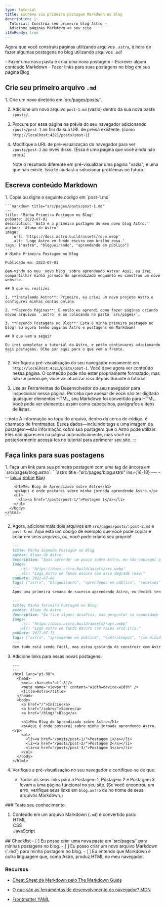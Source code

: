 ```yaml
---
type: tutorial
title: Escreva sua primeira postagem Markdown no blog
description: |-
  Tutorial: Construa seu primeiro blog Astro —
  Adicione páginas Markdown ao seu site
i18nReady: true
---
```


Agora que você construiu páginas utilizando arquivos `.astro`, é hora de fazer algumas postagens no blog utilizando arquivos `.md`!

<PreCheck>
  - Fazer uma nova pasta e criar uma nova postagem
  - Escrever algum conteúdo Markdown
  - Fazer links para suas postagens no blog em sua página Blog
</PreCheck>

## Crie seu primeiro arquivo `.md`

<Steps>
1. Crie um novo diretório em `src/pages/posts/`. 

2. Adicione um novo arquivo `post-1.md` (vazio) dentro da sua nova pasta `/posts/`.

3. Procure por essa página na prévia do seu navegador adicionando `/posts/post-1` ao fim da sua URL de prévia existente. (como `http://localhost:4321/posts/post-1`)

4. Modifique a URL de pré-visualização do navegador para ver `/posts/post-2` ao invés disso. (Essa é uma página que você ainda não criou.) 

    Note o resultado diferente em pré-visualizar uma página "vazia", e uma que não existe. Isso te ajudará a solucionar problemas no futuro.
</Steps>

## Escreva conteúdo Markdown

<Steps>
1. Copie ou digite o seguinte código em `post-1.md`

    ```markdown title="src/pages/posts/post-1.md"
    ---
    title: 'Minha Primeira Postagem no Blog'
    pubDate: 2022-07-01
    description: 'Esta é a primeira postagem do meu novo blog Astro.'
    author: 'Aluno de Astro'
    image:
        url: 'https://docs.astro.build/assets/rose.webp' 
        alt: 'Logo Astro em fundo escuro com brilho rosa.'
    tags: ["astro", "blogueirando", "aprendendo em público"]
    ---
    # Minha Primeira Postagem no Blog

    Publicado em: 2022-07-01

    Bem-vindo ao meu _novo blog_ sobre aprendendo Astro! Aqui, eu irei compartilhar minha jornada de aprendizado enquanto eu construo um novo website.

    ## O que eu realizei

    1. **Instalando Astro**: Primeiro, eu criei um novo projeto Astro e configurei minhas contas online.

    2. **Fazendo Páginas**: E então eu aprendi como fazer páginas criando novos arquivos `.astro` e os colocando na pasta `src/pages/`.

    3. **Fazendo Postagens no Blog**: Esta é minha primeira postagem no blog! Eu agora tenho páginas Astro e postagens em Markdown!

    ## O que vem a seguir

    Eu irei completar o tutorial do Astro, e então continuarei adicionando mais postagens. Olhe por aqui para o que vem a frente.
    ```

2. Verifique a pré-visualização do seu navegador novamente em `http://localhost:4321/posts/post-1`. Você deve agora ver conteúdo nessa página. O conteúdo pode não estar propriamente formatado, mas não se preocupe, você vai atualizar isso depois durante o tutorial!

3. Use as Ferramentas do Desenvolvedor do seu navegador para inspecionar nessa página. Perceba que apesar de você não ter digitado quaisquer elementos HTML, seu Markdown foi convertido para HTML. Você pode ver elementos assim como cabeçalhos, parágrafos e itens de listas.
</Steps>

:::note
A informação no topo do arquivo, dentro da cerca de código, é chamado de frontmatter. Esses dados—incluindo tags e uma imagem da postagem—são informação *sobre* sua postagem que o Astro pode utilizar. Eles não aparecem na página automaticamente, mas você irá posteriormente acessá-los no tutorial para aprimorar seu site. 
:::

## Faça links para suas postagens

<Steps>
1. Faça um link para sua primeira postagem com uma tag de âncora em `src/pages/blog.astro`:
    ```astro title="src/pages/blog.astro" ins={16-18}
    ---
    ---
    <html lang="pt-BR">
      <head>
        <meta charset="utf-8"/>
        <meta name="viewport" content="width=device-width" />
        <title>Astro</title>
      </head>
      <body>
        <a href="/">Início</a>
        <a href="/about/">Sobre</a>
        <a href="/blog/">Blog</a>

        <h1>Meu Blog de Aprendizado sobre Astro</h1>
        <p>Aqui é onde postarei sobre minha jornada aprendendo Astro.</p>
        <ul>
          <li><a href="/posts/post-1/">Postagem 1</a></li>
        </ul>
      </body>
    </html>
    ```

2. Agora, adicione mais dois arquivos em `src/pages/posts/`: `post-2.md` e `post-3.md`. Aqui está um código de exemplo que você pode copiar e colar em seus arquivos, ou, você pode criar o seu próprio!

    ```md title="src/pages/posts/post-2.md"
    ---
    title: Minha Segunda Postagem no Blog
    author: Aluno de Astro
    description: "Após aprender um pouco sobre Astro, eu não consegui parar!"
    image: 
        url: "https://docs.astro.build/assets/arc.webp"
        alt: "Logo Astro em fundo escuro com arco degradê roxo."
    pubDate: 2022-07-08
    tags: ["astro", "blogueirando", "aprendendo em público", "sucessos"]
    ---
    Após uma primeira semana de sucesso aprendendo Astro, eu decidi tentar um pouco mais. Eu escrevi e importei um pequeno componente da memória!
    ```

    ```md title="src/pages/posts/post-3.md"
    ---
    title: Minha Terceira Postagem no Blog
    author: Aluno de Astro
    description: "Eu tive alguns desafios, mas perguntar na comunidade realmente me ajudou!"
    image: 
        url: "https://docs.astro.build/assets/rays.webp"
        alt: "Logo Astro em fundo escuro com raios arco-íris."
    pubDate: 2022-07-15
    tags: ["astro", "aprendendo em público", "contratempos", "comunidade"]
    ---
    Nem tudo está sendo fácil, mas estou gostando de construir com Astro. E a [comunidade no Discord](https://astro.build/chat) é realmente amigável e cooperativa!
    ```

3. Adicione links para essas novas postagens:

    ```astro title="src/pages/blog.astro" ins={18-19}
    ---
    ---
    <html lang="pt-BR">
      <head>
        <meta charset="utf-8"/>
        <meta name="viewport" content="width=device-width" />
        <title>Astro</title>
      </head>
      <body>
        <a href="/">Início</a>
        <a href="/sobre/">Sobre</a>
        <a href="/blog/">Blog</a>

        <h1>Meu Blog de Aprendizado sobre Astro</h1>
        <p>Aqui é onde postarei sobre minha jornada aprendendo Astro.</p>
        <ul>
          <li><a href="/posts/post-1/">Postagem 1</a></li>
          <li><a href="/posts/post-2/">Postagem 2</a></li>
          <li><a href="/posts/post-3/">Postagem 3</a></li>
        </ul>
      </body>
    </html>
    ```

4. Verifique a pré-visualização no seu navegador e certifique-se de que:

    - Todos os seus links para a Postagem 1, Postagem 2 e Postagem 3 levam a uma página funcional no seu site. (Se você encontrou um erro, verifique seus links em `blog.astro` ou no nome de seus arquivos Markdown.)
</Steps>


<Box icon="question-mark">
### Teste seu conhecimento

1. Conteúdo em um arquivo Markdown (`.md`) é convertido para:
    <MultipleChoice>
        <Option isCorrect>HTML</Option>
        <Option>CSS</Option>
        <Option>JavaScript</Option>
    </MultipleChoice>
</Box>

<Box icon="check-list">
## Checklist

<Checklist>
- [ ] Eu posso criar uma nova pasta em `src/pages/` para minhas postagens no blog.
- [ ] Eu posso criar um novo arquivo Markdown (`.md`) para minha postagem no blog.
- [ ] Eu entendo que Markdown é outra linguagem que, como Astro, produz HTML no meu navegador.
</Checklist>
</Box>

### Recursos

- [Cheat Sheet de Markdown pelo The Markdown Guide](https://www.markdownguide.org/cheat-sheet/)  <Badge class="neutral-badge" text="externo" />

- [O que são as ferramentas de desenvolvimento do navegador? MDN](https://developer.mozilla.org/pt-BR/docs/Learn/Common_questions/Tools_and_setup/What_are_browser_developer_tools)  <Badge class="neutral-badge" text="externo" />

- [Frontmatter YAML](https://assemble.io/docs/YAML-front-matter.html)  <Badge class="neutral-badge" text="externo" />
